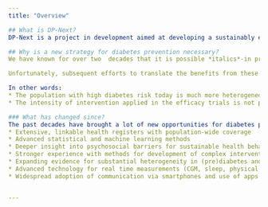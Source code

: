 ```yaml
---
title: "Overview"

## What is DP-Next?
DP-Next is a project in development aimed at developing a sustainably effective strategy for prevention of Type 2 Diabetes in Denmark, Greenland and the Faroe Islands. The project is currently in development and seeking funding. The full name of the project is: Sustainable Type 2 Diabetes Prevention for the 21st Century. We call it DP-Next because we intend to develop the next generation of Diabetes Prevention strategies.

## Why is a new strategy for diabetes prevention necessary?
We have known for over two  decades that it is possible *italics*-in principle- to prevent Type 2 Diabetes in people at very high risk by encouraging them to participate in a very intensive lifestyle modification programme. This was demonstrated around the turn of the century in the Diabetes Prevention Program (DPP - USA), the Diabetes Prevention Study (DPS - Finland) and the Da Qing Study (China).

Unfortunately, subsequent efforts to translate the benefits from these efficacy trials into sustainable day to day practice have largely failed. The first main issue is that the resources and intensity of the trial interventions are not practically achievable at large scale. Studies that have applied less intensive lifestyle interventions have generally shown only temporary impacts on weight, but no long-term impact on diabetes incidence. The second main issue is that the particular subgroup of pre-diabetes recruited into the trials (IGT) is the group at highest diabetes risk, but is rarely identified in daily practice especially since HbA1c has replaced the oral glucose tolerance test (OGTT) as the main diagnostic tool in Europe and the US since 2014. 

In other words:
* The population with high diabetes risk today is much more heterogeneous compared to the participants in the original prevention trials
* The intensity of intervention applied in the efficacy trials is not pragmatically or sustainably achievable. 

### What has changed since? 
The past decades have brought a lot of new opportunities for diabetes prevention, which are currently often underutilised:
* Extensive, linkable health registers with population-wide coverage
* Advanced statistical and machine learning methods
* Deeper insight into psychosocial barriers for sustainable health behaviour change
* Stronger experience with methods for development of complex interventions
* Expanding evidence for substantial heterogeneity in (pre)diabetes and diabetes risk
* Advanced technology for real time measurements (CGM, sleep, physical activity)
* Widespread adoption of communication via smartphones and use of apps


---
```

